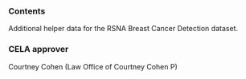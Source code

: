 ### Contents
Additional helper data for the RSNA Breast Cancer Detection dataset.

### CELA approver
Courtney Cohen (Law Office of Courtney Cohen P)